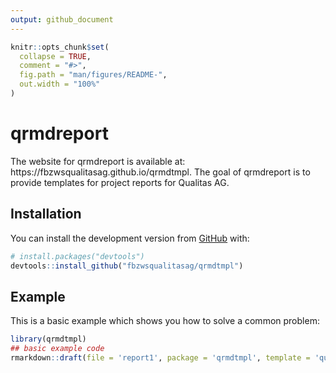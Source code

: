 ```yaml
---
output: github_document
---
```


<!-- README.md is generated from README.Rmd. Please edit that file -->

```r
knitr::opts_chunk$set(
  collapse = TRUE,
  comment = "#>",
  fig.path = "man/figures/README-",
  out.width = "100%"
)
```

# qrmdreport

<!-- badges: start -->
<!-- badges: end -->

The website for qrmdreport is available at: https://fbzwsqualitasag.github.io/qrmdtmpl. The goal of qrmdreport is to provide templates for project reports for Qualitas AG.

## Installation

You can install the development version from [GitHub](https://github.com/) with:

``` r
# install.packages("devtools")
devtools::install_github("fbzwsqualitasag/qrmdtmpl")
```
## Example

This is a basic example which shows you how to solve a common problem:

```r
library(qrmdtmpl)
## basic example code
rmarkdown::draft(file = 'report1', package = 'qrmdtmpl', template = 'quagprojectreport', create_dir = TRUE)
```

